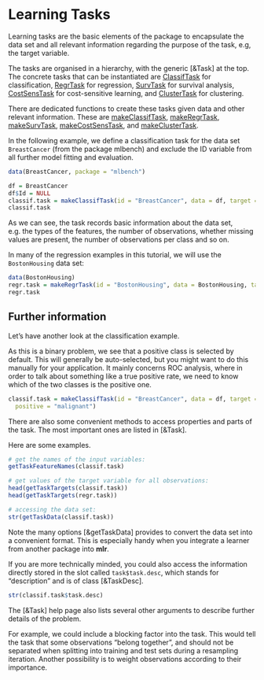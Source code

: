 # Learning Tasks

Learning tasks are the basic elements of the package to encapsulate the
data set and all relevant information regarding the purpose of the
task, e.g, the target variable.

The tasks are organised in a hierarchy, with the generic
[&Task] at the top.
The concrete tasks that can be instantiated are [ClassifTask](&Task) for classification,
[RegrTask](&Task) for regression, [SurvTask](&Task) for survival
analysis, [CostSensTask](&Task) for
cost-sensitive learning, and [ClusterTask](&Task) for clustering.

There are dedicated functions to create these tasks given data and other
relevant information. These are [makeClassifTask](&Task),
[makeRegrTask](&Task),
[makeSurvTask](&Task), [makeCostSensTask](&Task), and
[makeClusterTask](&Task).

In the following example, we define a classification task for the data
set ``BreastCancer`` (from the package mlbench) and exclude the ID
variable from all further model fitting and evaluation.

```r
data(BreastCancer, package = "mlbench")

df = BreastCancer
df$Id = NULL
classif.task = makeClassifTask(id = "BreastCancer", data = df, target = "Class")
classif.task
```

As we can see, the task records basic information about the data set,
e.g. the types of the features, the number of observations, whether
missing values are present, the number of observations per class and so on.


In many of the regression examples in this tutorial, we will use the ``BostonHousing`` data set:

```r
data(BostonHousing)
regr.task = makeRegrTask(id = "BostonHousing", data = BostonHousing, target = "medv")
regr.task
```

## Further information

Let's have another look at the classification example.

As this is a binary problem, we see that a positive class is selected
by default. This will generally be auto-selected, but you might
want to do this manually for your application. It mainly concerns ROC analysis, where in order
to talk about something like a true positive rate, we need to know which of the two classes is the positive
one.

```r
classif.task = makeClassifTask(id = "BreastCancer", data = df, target = "Class",
  positive = "malignant")
```

There are also some convenient methods to access properties and parts of the task.
The most important ones are listed in [&Task].

Here are some examples.


```r
# get the names of the input variables:
getTaskFeatureNames(classif.task)

# get values of the target variable for all observations:
head(getTaskTargets(classif.task))
head(getTaskTargets(regr.task))

# accessing the data set:
str(getTaskData(classif.task))
```

Note the many options [&getTaskData] provides to convert the data set into a convenient format.
This is especially handy when you integrate a learner from another package into
**mlr**.

If you are more technically minded, you could also access
the information directly stored in the slot called `task$task.desc`,
which stands for "description" and is of class [&TaskDesc].

```r
str(classif.task$task.desc)
```

The [&Task] help page also lists several other arguments
to describe further details of the problem.

For example, we could include a blocking factor into the task.
This would tell the task that some observations "belong together", and should
not be separated when splitting into training and test sets during a resampling iteration.
Another possibility is to weight observations according to their importance.
